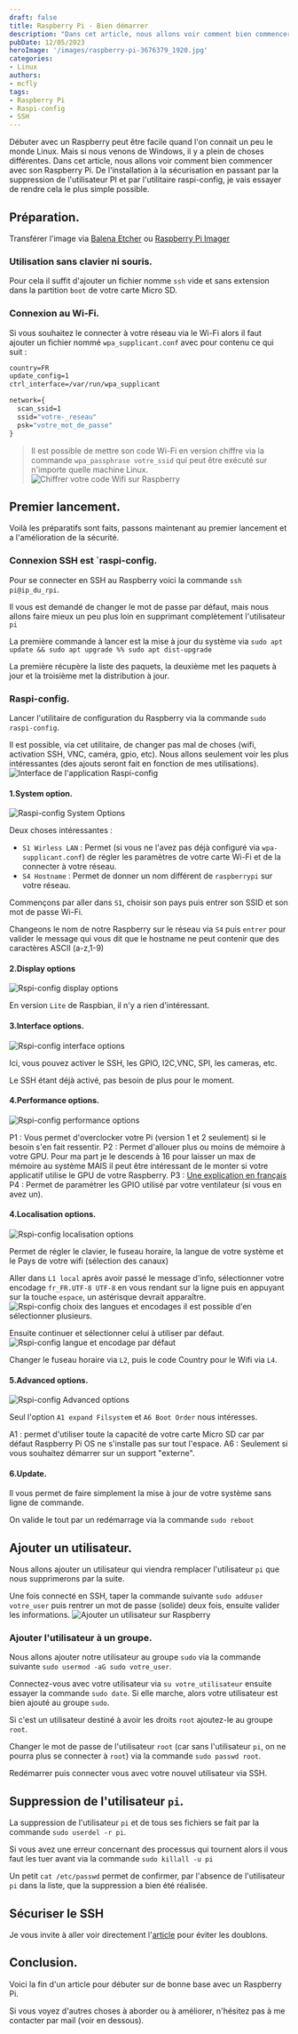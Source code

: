 ```yaml
---
draft: false
title: Raspberry Pi - Bien démarrer
description: "Dans cet article, nous allons voir comment bien commencer avec son Raspberry Pi, de l'installation à la sécurisation en passant par la suppression de l'utilisateur PI et par l'utilitaire raspi-config."
pubDate: 12/05/2023
heroImage: '/images/raspberry-pi-3676379_1920.jpg'
categories: 
- Linux
authors: 
- mcfly
tags:
- Raspberry Pi
- Raspi-config
- SSH
---
```


Débuter avec un  Raspberry peut être facile quand l'on connait un peu le monde Linux. Mais si nous venons de Windows, il y a plein de choses différentes.
Dans cet article, nous allons voir comment bien commencer avec son Raspberry Pi. De l'installation à la sécurisation en passant par la suppression de l'utilisateur PI et par l'utilitaire raspi-config, je vais essayer de rendre cela le plus simple possible.

## Préparation.

Transférer l'image via [Balena Etcher](https://www.balena.io/etcher/) ou [Raspberry Pi Imager](/blog/raspberry_pi_installer_os)

### Utilisation sans clavier ni souris. 

Pour cela il suffit d'ajouter un fichier nomme `ssh` vide et sans extension dans la partition `boot` de votre carte Micro SD.

### Connexion au Wi-Fi.
Si vous souhaitez le connecter à votre réseau via le Wi-Fi alors il faut ajouter un fichier nommé `wpa_supplicant.conf` avec pour contenu ce qui suit :

```cmd
country=FR
update_config=1
ctrl_interface=/var/run/wpa_supplicant

network={
  scan_ssid=1
  ssid="votre-_reseau"
  psk="votre_mot_de_passe"
}
```

>Il est possible de mettre son code Wi-Fi en version chiffre via la commande `wpa_passphrase votre_ssid` qui peut être exécuté sur n'importe quelle machine Linux.
![Chiffrer votre code Wifi sur Raspberry](./img/chiffrer_code_wifi_raspberry.png)


## Premier lancement.

Voilà les préparatifs sont faits, passons maintenant au premier lancement et a l'amélioration de la sécurité.

### Connexion SSH est `raspi-config.

Pour se connecter en SSH au Raspberry voici la commande `ssh pi@ip_du_rpi`.

Il vous est demandé de changer le mot de passe par défaut, mais nous allons faire mieux un peu plus loin en supprimant complètement l'utilisateur `pi`

La première commande à lancer est la mise à jour du système via `sudo apt update && sudo apt upgrade %% sudo apt dist-upgrade`

La première récupère la liste des paquets, la deuxième met les paquets à jour et la troisième met la distribution à jour.

### Raspi-config.

Lancer l'utilitaire de configuration du Raspberry via la commande `sudo raspi-config`.

Il est possible, via cet utilitaire, de changer pas mal de choses (wifi, activation SSH, VNC, caméra, gpio, etc). Nous allons seulement voir les plus intéressantes (des ajouts seront fait en fonction de mes utilisations).
![Interface de l'application Raspi-config](./img/raspi_config_interface.png)

#### 1.System option.

![Raspi-config System Options](./img/raspi_config_sytem_options.png)

Deux choses intéressantes :
* `S1 Wirless LAN` : Permet (si vous ne l'avez pas déjà configuré via `wpa-supplicant.conf`) de régler les paramètres de votre carte Wi-Fi et de la connecter à votre réseau.
* `S4 Hostname` : Permet de donner un nom différent de `raspberrypi` sur votre réseau.

Commençons par aller dans `S1`, choisir son pays puis entrer son SSID et son mot de passe Wi-Fi.

Changeons le nom de notre Raspberry sur le réseau via `S4` puis `entrer` pour valider le message qui vous dit que le hostname ne peut contenir que des caractères ASCII (a-z,1-9)

#### 2.Display options
![Rspi-config display options](./img/raspi_config_display_options.png)

En version `Lite` de Raspbian, il n'y a rien d'intéressant.

#### 3.Interface options.
![Rspi-config interface options](./img/raspi_config_interface_options.png)

Ici, vous pouvez activer le SSH, les GPIO, I2C,VNC, SPI, les cameras, etc.

Le SSH étant déjà activé, pas besoin de plus pour le moment.

#### 4.Performance options.
![Rspi-config performance options](./img/raspi_config_performance_options.png)

P1 : Vous permet d'overclocker votre Pi (version 1 et 2 seulement) si le besoin s'en fait ressentir.
P2 : Permet d'allouer plus ou moins de mémoire à votre GPU. Pour ma part je le descends à 16 pour laisser un max de mémoire au système MAIS il peut être intéressant de le monter si votre applicatif utilise le GPU de votre Raspberry.
P3 : [Une explication en français](https://www.adaltas.com/fr/2021/06/03/linux-overlay-filesystem-docker/)
P4 : Permet de paramétrer les GPIO utilisé par votre ventilateur (si vous en avez un).

#### 4.Localisation options.
![Rspi-config localisation options](./img/rasi_config_localisation_options.png)

Permet de régler le clavier, le fuseau horaire, la langue de votre système et le Pays de votre wifi (sélection des canaux)

Aller dans `L1 local` après avoir passé le message d'info, sélectionner votre encodage `fr_FR.UTF-8 UTF-8` en vous rendant sur la ligne puis en appuyant sur la touche `espace`, un astérisque devrait apparaître.
![Rspi-config choix des langues et encodages](./img/raspi_config_localisation_locales.png)
il est possible d'en sélectionner plusieurs.

Ensuite continuer et sélectionner celui à utiliser par défaut.
![Rspi-config langue et encodage par défaut](./img/raspi_config_localisation_locales_defaut.png)

Changer le fuseau horaire via `L2`, puis le code Country pour le Wifi via `L4`.

#### 5.Advanced options.
![Rspi-config Advanced options](./img/raspi_config_advanced_options.png)

Seul l'option `A1 expand Filsystem` et `A6 Boot Order` nous intéresses.

A1 : permet d'utiliser toute la capacité de votre carte Micro SD car par défaut Raspberry Pi OS ne s'installe pas sur tout l'espace.
A6 : Seulement si vous souhaitez démarrer sur un support "externe".

#### 6.Update.

Il vous permet de faire simplement la mise à jour de votre système sans ligne de commande.


On valide le tout par un redémarrage via la commande `sudo reboot`

## Ajouter un utilisateur.
	
Nous allons ajouter un utilisateur qui viendra remplacer l'utilisateur `pi` que nous supprimerons par la suite.

Une fois connecté en SSH, taper la commande suivante `sudo adduser votre_user` puis rentrer un mot de passe (solide) deux fois, ensuite valider les informations.
![Ajouter un utilisateur sur Raspberry](./img/ajouter_utilisateur.png)

### Ajouter l'utilisateur à un groupe.

Nous allons ajouter notre utilisateur au groupe `sudo` via la commande suivante `sudo usermod -aG sudo votre_user`.

Connectez-vous avec votre utilisateur via `su votre_utilisateur` ensuite essayer la commande `sudo date`. Si elle marche, alors votre utilisateur est bien ajouté au groupe `sudo`.

Si c'est un utilisateur destiné à avoir les droits `root` ajoutez-le au groupe `root`.

Changer le mot de passe de l'utilisateur `root` (car sans l'utilisateur `pi`, on ne pourra plus se connecter à `root`) via la commande `sudo passwd root`.

Redémarrer puis connecter vous avec votre nouvel utilisateur via SSH.

## Suppression de l'utilisateur `pi`.
La suppression de l'utilisateur `pi` et de tous ses fichiers se fait par la commande `sudo userdel -r pi`.

Si vous avez une erreur concernant des processus qui tournent alors il vous faut les tuer avant via la commande `sudo killall -u pi`

Un petit `cat /etc/passwd` permet de confirmer, par l'absence de l'utilisateur `pi` dans la liste, que la suppression a bien été réalisée.

## Sécuriser le SSH

Je vous invite à aller voir directement l'[article](##) pour éviter les doublons.

## Conclusion.

Voici la fin d'un article pour débuter sur de bonne base avec un Raspberry Pi.

Si vous voyez d'autres choses à aborder ou à améliorer, n'hésitez pas à me contacter par mail (voir en dessous).